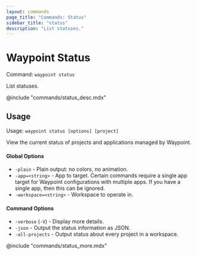 ```yaml
---
layout: commands
page_title: "Commands: Status"
sidebar_title: "status"
description: "List statuses."
---
```


# Waypoint Status

Command: `waypoint status`

List statuses.

@include "commands/status_desc.mdx"

## Usage

Usage: `waypoint status [options] [project]`


  View the current status of projects and applications managed by Waypoint.

#### Global Options

- `-plain` - Plain output: no colors, no animation.
- `-app=<string>` - App to target. Certain commands require a single app target for Waypoint configurations with multiple apps. If you have a single app, then this can be ignored.
- `-workspace=<string>` - Workspace to operate in.

#### Command Options

- `-verbose` (`-V`) - Display more details.
- `-json` - Output the status information as JSON.
- `-all-projects` - Output status about every project in a workspace.

@include "commands/status_more.mdx"
